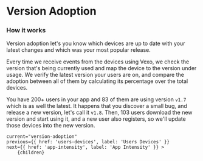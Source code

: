 
# Version Adoption

### How it works

Version adoption let's you know which devices are up to date with your latest changes and which was your most popular release.

Every time we receive events from the devices using Vexo, we check the version that's being currently used and map the device to the version under usage.
We verify the latest version your users are on, and compare the adoption between all of them by calculating its percentage over the total devices.

You have 200+ users in your app and 83 of them are using version `v1.7` which is as well the latest.
It happens that you discover a small bug, and release a new version, let's call it `v1.8`.
Then, 103 users download the new version and start using it, and a new user also registers,
so we'll update those devices into the new version.

<DocImage src="/docs/version-adoption.png" width="502" height="440" smallImage/>

    current="version-adoption"
    previous={{ href: 'users-devices', label: 'Users Devices' }}
    next={{ href: 'app-intensity', label: 'App Intensity' }} >
        {children}
</DocLayout>
